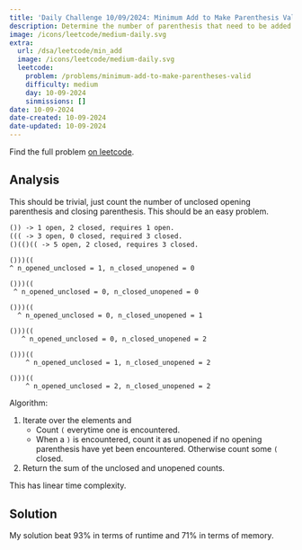 ```yaml
---
title: 'Daily Challenge 10/09/2024: Minimum Add to Make Parenthesis Valid'
description: Determine the number of parenthesis that need to be added to a string to close all pairs.
image: /icons/leetcode/medium-daily.svg
extra:
  url: /dsa/leetcode/min_add
  image: /icons/leetcode/medium-daily.svg
  leetcode:
    problem: /problems/minimum-add-to-make-parentheses-valid
    difficulty: medium
    day: 10-09-2024
    sinmissions: []
date: 10-09-2024
date-created: 10-09-2024
date-updated: 10-09-2024
---
```


Find the full problem [on leetcode](https://leetcode.com/problems/minimum-add-to-make-parentheses-valid/description/?envType=daily-question&envId=2024-10-09).


## Analysis

This should be trivial, just count the number of unclosed opening parenthesis
and closing parenthesis. This should be an easy problem.


```default
()) -> 1 open, 2 closed, requires 1 open.
((( -> 3 open, 0 closed, required 3 closed. 
()(()(( -> 5 open, 2 closed, requires 3 closed.
```



```deffault
()))(( 
^ n_opened_unclosed = 1, n_closed_unopened = 0

()))(( 
 ^ n_opened_unclosed = 0, n_closed_unopened = 0
 
()))(( 
  ^ n_opened_unclosed = 0, n_closed_unopened = 1

()))(( 
   ^ n_opened_unclosed = 0, n_closed_unopened = 2

()))(( 
    ^ n_opened_unclosed = 1, n_closed_unopened = 2

()))(( 
    ^ n_opened_unclosed = 2, n_closed_unopened = 2
```


Algorithm:

1. Iterate over the elements and 
   - Count `(` everytime one is encountered.
   - When a `)` is encountered, count it as unopened if no opening parenthesis
     have yet been encountered. Otherwise count some `(` closed.
2. Return the sum of the unclosed and unopened counts.

This has linear time complexity.


## Solution

My solution beat $93\%$ in terms of runtime and $71\%$ in terms of memory. 


```.python
```
